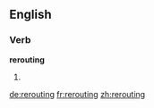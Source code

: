 ==English==

===Verb===
'''rerouting'''

# {{present participle of|[[reroute]]}}

[[de:rerouting]]
[[fr:rerouting]]
[[zh:rerouting]]